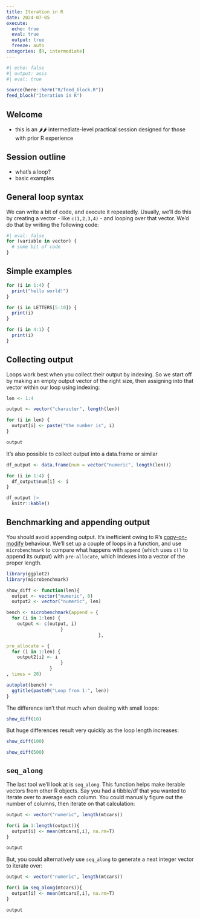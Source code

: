 ---
title: Iteration in R
date: 2024-07-05
execute: 
  echo: true
  eval: true
  output: true
  freeze: auto
categories: [R, intermediate]
---


```{r}
#| echo: false
#| output: asis
#| eval: true

source(here::here("R/feed_block.R"))
feed_block("Iteration in R")

```

## Welcome
-   this is an 🌶🌶 intermediate-level practical session designed for those with prior R experience


## Session outline
- what's a loop?
- basic examples

## General loop syntax

We can write a bit of code, and execute it repeatedly. Usually, we'll do this by creating a vector - like `c(1,2,3,4)` - and looping over that vector. We'd do that by writing the following code:

```{r}
#| eval: false
for (variable in vector) {
  # some bit of code
}
```

## Simple examples
```{r}

for (i in 1:4) {
  print("hello world!")
}

for (i in LETTERS[5:10]) {
  print(i)
}

for (i in 4:1) {
  print(i)
}
```

## Collecting output

Loops work best when you collect their output by indexing. So we start off by making an empty output vector of the right size, then assigning into that vector within our loop using indexing:

```{r}
len <- 1:4

output <- vector("character", length(len))

for (i in len) {
  output[i] <- paste("the number is", i)
}

output
```

It's also possible to collect output into a data.frame or similar

```{r}
df_output <- data.frame(num = vector("numeric", length(len)))

for (i in 1:4) {
  df_output$num[i] <- i
}

df_output |>
  knitr::kable()
```

## Benchmarking and appending output

You should avoid appending output. It's inefficient owing to R's [copy-on-modify](https://adv-r.hadley.nz/names-values.html#copy-on-modify) behaviour. We'll set up a couple of loops in a function, and use `microbenchmark` to compare what happens with `append` (which uses `c()` to append its output) with `pre-allocate`, which indexes into a vector of the proper length.


```{r}
library(ggplot2)
library(microbenchmark)

show_diff <- function(len){
  output <- vector("numeric", 0)
  output2 <- vector("numeric", len)

bench <- microbenchmark(append = {
  for (i in 1:len) {
    output <- c(output, i)
                    }
                                  },

pre_allocate = {
  for (i in 1:len) {
    output2[i] <- i
                    }
                }
, times = 20)

autoplot(bench) +
  ggtitle(paste0("Loop from 1:", len))
}

```


The difference isn't that much when dealing with small loops:

```{r}
show_diff(10)
```

But huge differences result very quickly as the loop length increases:

```{r}
show_diff(100)
```

```{r}
show_diff(500)
```
## `seq_along`

The last tool we'll look at is `seq_along`. This function helps make iterable vectors from other R objects. Say you had a tibble/df that you wanted to iterate over to average each column. You could manually figure out the number of columns, then iterate on that calculation:

```{r}
output <- vector("numeric", length(mtcars))

for(i in 1:length(output)){
  output[i] <- mean(mtcars[,i], na.rm=T)
}

output
```

But, you could alternatively use `seq_along` to generate a neat integer vector to iterate over:

```{r}
output <- vector("numeric", length(mtcars))

for(i in seq_along(mtcars)){
  output[i] <- mean(mtcars[,i], na.rm=T)
}

output

```

